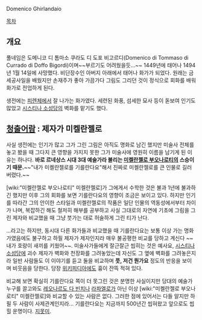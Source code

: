 Domenico Ghirlandaio

[[목차]]
== 개요 ==
풀네임은 도메니코 디 톰마소 쿠라도 디 도포 비고르디(Domenico di Tommaso di Currado di Doffo Bigordi)이며~~부르기도 어려웠을듯...~~ 1449년에 태어나 1494년 1월 14일에 사망했다. 비단장수인 아버지 아래에서 태어나 화가가 되었다. 원래는 금세공사일을 배웠지만 손재주가 좋아 가끔가다 그림도 그리던 것이 정식으로 회화를 배워 화가로 전업하게 된다. 

생전에는 [[피렌체]]에서 잘 나가는 화가였다. 세련된 화풍, 섬세한 묘사 등이 돋보여 인기도 많았고 [[시스티나 소성당]]의 벽화를 맡기도 했다.

== [[청출어람]] : 제자가 미켈란젤로 ==
사실 생전에는 인기가 많고 그가 그린 그림은 아직도 명화로 남긴 했지만 미술사 전체를 놓고 봤을 때 그다지 큰 영향을 가지지 못한 그가 미술사에 영원히 이름을 남기게 된 이유는 하나다. '''바로 르네상스 시대 3대 예술가라 불리는 [[미켈란젤로 부오나로티]]의 스승이기 때문.'''~~"내가 미켈란젤로를 기를란다요"해서 진짜로 미켈란젤로를 큰 인물로 길러버렸다.~~ 

[wiki:"미켈란젤로 부오나로티" 미켈란젤로]가 그에게서 수학한 것은 불과 1년에 불과하긴 했지만 이후 그의 회화를 보면 기를란다요의 영향이 조금은 보이고 있다. 하지만 인기를 따라간 그의 안이한 스타일과 미켈란젤로의 작품은 일단 인물의 역동성에서부터 차이가 나며, 복잡하긴 해도 철저히 해부를 공부하고 사실 그대로의 자연에 기초에 그림을 그린 제자와 비교했을 때 그냥 붓가는 대로 허술하게 그린 티가 난다.

...라고는 하지만, 동시대 다른 화가들과 비교했을 때 기를란다요는 보통 이상 가는 명화가였음에도 불구하고 하필 제자가 제자인지라 매우 불공평한 비교를 당하고 계신다 ~~내가 호랑이 새끼를 키웠어~~. 미술사가들에게 잘근잘근 씹히는 것은 예사요, [[시스티나 소성당]]에 괴수 제자가 벽화와 천장화를 그려놓았는데 자신도 그 옆에 벽화를 그려놓은지라 일반 사람들도 이 이야기를 듣고 둘을 비교하며 '''풋, 저건 뭔가요''' 정도의 반응을 보이며 비웃음을 당한다. 당장 [[위키피디아]]에도 흉이 잔뜩 적혀 있다. 

비교해 보면 확실히 기를란다요 쪽이 더 못그린 것은 분명한 사실이지만 당대의 예술가 누구를 끌고와도 [[레오나르도 다 빈치]]나 [[라파엘로]]가 아닌 이상 [wiki:"미켈란젤로 부오나로티" 미켈란젤로]와 비교할 수 있는 사람은 없다. 그러한 점에 있어서는 다들 알지만 하필 두 사람이 사제관계인지라... 기를란다요는 지금까지 500년간 씹혀왔고 앞으로도 씹힐 운명이다. [[지못미]].
